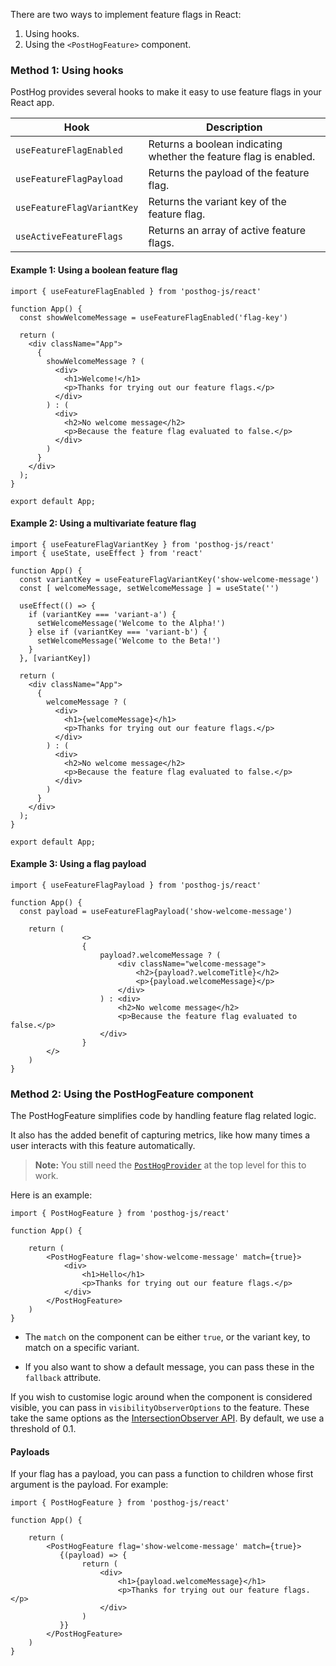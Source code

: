 There are two ways to implement feature flags in React:

1. Using hooks.
2. Using the `<PostHogFeature>` component.

### Method 1: Using hooks

PostHog provides several hooks to make it easy to use feature flags in your React app.

| Hook | Description |
| --- | --- |
| `useFeatureFlagEnabled` | Returns a boolean indicating whether the feature flag is enabled. |
| `useFeatureFlagPayload` | Returns the payload of the feature flag. |
| `useFeatureFlagVariantKey` | Returns the variant key of the feature flag. |
| `useActiveFeatureFlags` | Returns an array of active feature flags. |

#### Example 1: Using a boolean feature flag

```react
import { useFeatureFlagEnabled } from 'posthog-js/react'

function App() {
  const showWelcomeMessage = useFeatureFlagEnabled('flag-key')

  return (
    <div className="App">
      {
        showWelcomeMessage ? (
          <div>
            <h1>Welcome!</h1>
            <p>Thanks for trying out our feature flags.</p>
          </div>
        ) : (
          <div>
            <h2>No welcome message</h2>
            <p>Because the feature flag evaluated to false.</p>
          </div>
        )
      }
    </div>
  );
}

export default App;
```

#### Example 2: Using a multivariate feature flag

```react
import { useFeatureFlagVariantKey } from 'posthog-js/react'
import { useState, useEffect } from 'react'

function App() {
  const variantKey = useFeatureFlagVariantKey('show-welcome-message')
  const [ welcomeMessage, setWelcomeMessage ] = useState('')

  useEffect(() => {
    if (variantKey === 'variant-a') {
      setWelcomeMessage('Welcome to the Alpha!')
    } else if (variantKey === 'variant-b') {
      setWelcomeMessage('Welcome to the Beta!')
    }
  }, [variantKey])

  return (
    <div className="App">
      {
        welcomeMessage ? (
          <div>
            <h1>{welcomeMessage}</h1>
            <p>Thanks for trying out our feature flags.</p>
          </div>
        ) : (
          <div>
            <h2>No welcome message</h2>
            <p>Because the feature flag evaluated to false.</p>
          </div>
        )
      }
    </div>
  );
}

export default App;
```

#### Example 3: Using a flag payload

```react
import { useFeatureFlagPayload } from 'posthog-js/react'

function App() {
  const payload = useFeatureFlagPayload('show-welcome-message')

    return (
                <>
                {
                    payload?.welcomeMessage ? (
                        <div className="welcome-message">
                            <h2>{payload?.welcomeTitle}</h2>
                            <p>{payload.welcomeMessage}</p>
                        </div>
                    ) : <div>
                        <h2>No welcome message</h2>
                        <p>Because the feature flag evaluated to false.</p>
                    </div>
                }
        </>
    )
}
```

### Method 2: Using the PostHogFeature component

The PostHogFeature simplifies code by handling feature flag related logic. 

It also has the added benefit of capturing metrics, like how many times a user interacts with this feature automatically.

> **Note:** You still need the [`PostHogProvider`](/docs/libraries/react#installation) at the top level for this to work.

Here is an example:

```react
import { PostHogFeature } from 'posthog-js/react'

function App() {

    return (
        <PostHogFeature flag='show-welcome-message' match={true}>
            <div>
                <h1>Hello</h1>
                <p>Thanks for trying out our feature flags.</p>
            </div>
        </PostHogFeature>
    )
}
```

- The `match` on the component can be either `true`, or the variant key, to match on a specific variant.

- If you also want to show a default message, you can pass these in the `fallback` attribute.

If you wish to customise logic around when the component is considered visible, you can pass in `visibilityObserverOptions` to the feature. These take the same options as the [IntersectionObserver API](https://developer.mozilla.org/en-US/docs/Web/API/Intersection_Observer_API). By default, we use a threshold of 0.1. 

#### Payloads

If your flag has a payload, you can pass a function to children whose first argument is the payload. For example:

```react
import { PostHogFeature } from 'posthog-js/react'

function App() {

    return (
        <PostHogFeature flag='show-welcome-message' match={true}>
           {(payload) => {
                return (
                    <div>
                        <h1>{payload.welcomeMessage}</h1>
                        <p>Thanks for trying out our feature flags.</p>
                    </div>
                )
           }}
        </PostHogFeature>
    )
}
```



